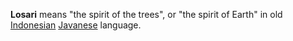 '''Losari''' means "the spirit of the trees", or "the spirit of Earth" in old [[Indonesia]]n [[Javanese]] language.

{{vocab-stub}}

{{Uncategorized|date=December 2007}}
{{dictdef}}